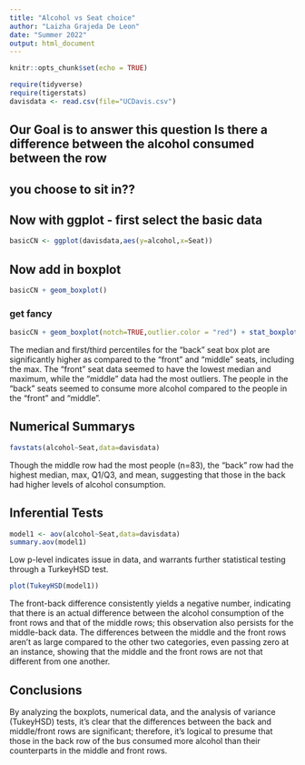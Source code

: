 ```yaml
---
title: "Alcohol vs Seat choice"
author: "Laizha Grajeda De Leon"
date: "Summer 2022"
output: html_document
---
```


```r
knitr::opts_chunk$set(echo = TRUE)
```

```r
require(tidyverse)
require(tigerstats)
davisdata <- read.csv(file="UCDavis.csv")
```
## Our Goal is to answer this question Is there a difference between the alcohol consumed between the row
## you choose to sit in??

## Now with ggplot - first select the basic data

```r
basicCN <- ggplot(davisdata,aes(y=alcohol,x=Seat))
```
## Now add in boxplot



```r
basicCN + geom_boxplot()
```
  
  
### get fancy  

```r
basicCN + geom_boxplot(notch=TRUE,outlier.color = "red") + stat_boxplot(geom ='errorbar') + labs(title="Fancy notch boxplot \n with 2 lines")
```

The median and first/third percentiles for the "back" seat box plot are significantly higher as compared to the "front" and "middle" seats, including the max. The "front" seat data seemed to have the lowest median and maximum, while the "middle" data had the most outliers. The people in the "back" seats seemed to consume more alcohol compared to the people in the "front" and "middle".


## Numerical Summarys 

```r
favstats(alcohol~Seat,data=davisdata)
```

Though the middle row had the most people (n=83), the "back" row had the highest median, max, Q1/Q3, and mean, suggesting that those in the back had higher levels of alcohol consumption. 

## Inferential Tests

```r
model1 <- aov(alcohol~Seat,data=davisdata)
summary.aov(model1)
```

Low p-level indicates issue in data, and warrants further statistical testing through a TurkeyHSD test. 

```r
plot(TukeyHSD(model1))
```

The front-back difference consistently yields a negative number, indicating that there is an actual difference between the alcohol consumption of the front rows and that of the middle rows; this observation also persists for the middle-back data. The differences between the middle and the front rows aren't as large compared to the other two categories, even passing zero at an instance, showing that the middle and the front rows are not that different from one another. 

## Conclusions

By analyzing the boxplots, numerical data, and the analysis of variance (TukeyHSD) tests, it's clear that the differences between the back and middle/front rows are significant; therefore, it's logical to presume that those in the back row of the bus consumed more alcohol than their counterparts in the middle and front rows.  
